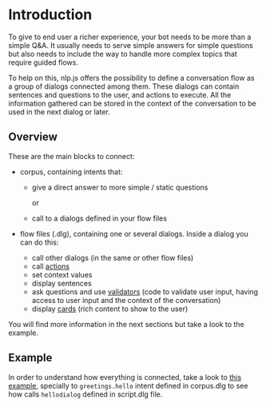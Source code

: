# Introduction

To give to end user a richer experience, your bot needs to be more than a simple Q&A. It usually needs to serve simple answers for simple questions but also needs to include the way to handle more complex topics that require guided flows. 

To help on this, nlp.js offers the possibility to define a conversation flow as a group of dialogs connected among them. These dialogs can contain sentences and questions to the user, and actions to execute. All the information gathered can be stored in the context of the conversation to be used in the next dialog or later.

## Overview

These are the main blocks to connect:

- corpus, containing intents that:
  - give a direct answer to more simple / static questions

    or

  - call to a dialogs defined in your flow files

- flow files (.dlg), containing one or several dialogs. Inside a dialog you can do this:
   - call other dialogs (in the same or other flow files)
   - call [actions](/bot-orchestration/custom_actions)
   - set context values
   - display sentences
   - ask questions and use [validators](bot-orchestration/custom_validators) (code to validate user input, having access to user input and the context of the conversation)
   - display [cards](bot-orchestration/cards_usage) (rich content to show to the user)

You will find more information in the next sections but take a look to the example.

## Example

In order to understand how everything is connected, take a look to [this example](https://github.com/axa-group/nlp.js/blob/master/examples/20-bot-simple-flow), specially to `greetings.hello` intent defined in corpus.dlg to see how calls `hellodialog` defined in script.dlg file.

